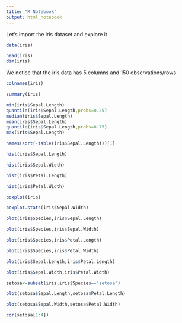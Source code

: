 ```yaml
---
title: "R Notebook"
output: html_notebook
---
```


Let's import the iris dataset and explore it

```r
data(iris)
```

```r
head(iris)
dim(iris)
```
We notice that the iris data has 5 columns and 150 observations/rows

```r
colnames(iris)
```

```r
summary(iris)
```

```r
min(iris$Sepal.Length)
quantile(iris$Sepal.Length,probs=0.25)
median(iris$Sepal.Length)
mean(iris$Sepal.Length)
quantile(iris$Sepal.Length,probs=0.75)
max(iris$Sepal.Length)
```
```r
names(sort(-table(iris$Sepal.Length)))[1]
```


```r
hist(iris$Sepal.Length)
```

```r
hist(iris$Sepal.Width)
```

```r
hist(iris$Petal.Length)
```

```r
hist(iris$Petal.Width)
```

```r
boxplot(iris)
```

```r
boxplot.stats(iris$Sepal.Width)
```

```r
plot(iris$Species,iris$Sepal.Length)
```

```r
plot(iris$Species,iris$Sepal.Width)
```

```r
plot(iris$Species,iris$Petal.Length)
```

```r
plot(iris$Species,iris$Petal.Width)
```

```r
plot(iris$Sepal.Length,iris$Petal.Length)
```

```r
plot(iris$Sepal.Width,iris$Petal.Width)
```

```r
setosa<-subset(iris,iris$Species=='setosa')
```

```r
plot(setosa$Sepal.Length,setosa$Petal.Length)
```

```r
plot(setosa$Sepal.Width,setosa$Petal.Width)
```

```r
cor(setosa[1:4])
```

```r

```

